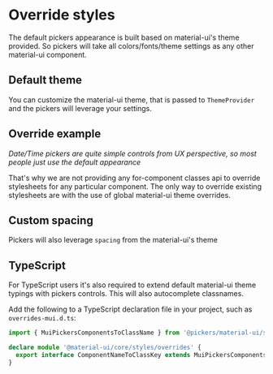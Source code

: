 
<PageMeta title="CSS Overrides" />

# Override styles

The default pickers appearance is built based on material-ui's theme provided. So pickers will take all
colors/fonts/theme settings as any other material-ui component.

<Ad />

## Default theme

You can customize the material-ui theme, that is passed to `ThemeProvider` and the pickers will leverage your settings.

<Example testId="css-override" source={CssTheme} />

## Override example

_Date/Time pickers are quite simple controls from UX perspective, so most people just use the default appearance_

That's why we are not providing any for-component classes api to override stylesheets for any particular
component. The only way to override existing stylesheets are with the use of global material-ui theme
overrides.

<Example source={CssOverrides} />

## Custom spacing

Pickers will also leverage `spacing` from the material-ui's theme

<Example source={CssThemeSpacing} />

## TypeScript

For TypeScript users it's also required to extend default material-ui theme typings with pickers controls.
This will also autocomplete classnames.

Add the following to a TypeScript declaration file in your project, such as `overrides-mui.d.ts`:

<!-- should be in sync with lib/src/__tests__/typings.d.ts -->

```typescript
import { MuiPickersComponentsToClassName } from '@pickers/material-ui/src/typings/overrides';

declare module '@material-ui/core/styles/overrides' {
  export interface ComponentNameToClassKey extends MuiPickersComponentsToClassName {}
}
```
